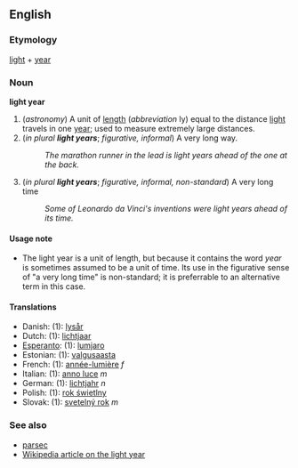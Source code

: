 ==English==
===Etymology===
[[light]] + [[year]]

===Noun===
'''light year'''

#(''astronomy'') A unit of [[length]] (''abbreviation'' ly) equal to the distance [[light]] travels in one [[year]]; used to measure extremely large distances.
#(''in plural '''light years'''''; ''figurative, informal'') A very long way.
#:''The marathon runner in the lead is light years ahead of the one at the back.''
#(''in plural '''light years'''''; ''figurative, informal, non-standard'') A very long time
#:''Some of Leonardo da Vinci's inventions were light years ahead of its time.''

====Usage note====
*The light year is a unit of length, but because it contains the word ''year'' is sometimes assumed to be a unit of time.  Its use in the figurative sense of "a very long time" is non-standard; it is preferrable to an alternative term in this case.

==== Translations ====
*Danish: (1): [[lysår]]
*Dutch: (1): [[lichtjaar]]
*[[Esperanto]]: (1): [[lumjaro]]
*Estonian: (1): [[valgusaasta]]
*French: (1): [[année-lumière]] ''f''
*Italian: (1): [[anno luce]] ''m''
*German: (1): [[lichtjahr]] ''n''
*Polish: (1): [[rok świetlny]]
*Slovak: (1): [[svetelný rok]] ''m''

===See also===
*[[parsec]]
*[[en:Light_year|Wikipedia article on the light year]]